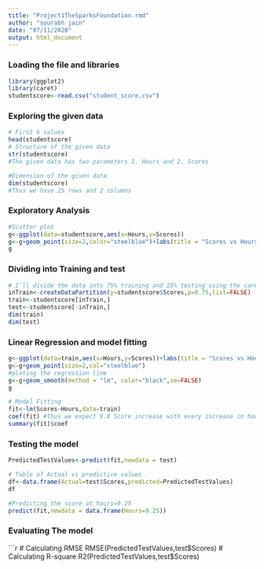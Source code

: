 ---
title: "Project1TheSparksFoundation.rmd"
author: "sourabh jain"
date: "07/11/2020"
output: html_document
---

### Loading the file and libraries
```{r}
library(ggplot2)
library(caret)
studentscore<-read.csv("student_score.csv")
```

### Exploring the given data
```{r}
# First 6 values
head(studentscore)
# Structure of the given data
str(studentscore)
#The given data has two parameters 1. Hours and 2. Scores 

#Dimension of the given data
dim(studentscore)
#Thus we have 25 rows and 2 columns
``` 

### Exploratory Analysis
```{r}
#Scatter plot
g<-ggplot(data=studentscore,aes(x=Hours,y=Scores))
g<-g+geom_point(size=2,color="steelblue")+labs(title = "Scores vs Hours Graph")
g
```

### Dividing into Training and test
```{r}
# I'll divide the data into 75% training and 25% testing using the caret package
inTrain<-createDataPartition(y=studentscore$Scores,p=0.75,list=FALSE)
train<-studentscore[inTrain,]
test<-studentscore[-inTrain,]
dim(train)
dim(test)
```

### Linear Regression and model fitting
```{r}
g<-ggplot(data=train,aes(x=Hours,y=Scores))+labs(title = "Scores vs Hours Graph")
g<-g+geom_point(size=2,col="steelblue")
#ploting the regression line
g<-g+geom_smooth(method = "lm", color="black",se=FALSE)
g

# Model Fitting
fit<-lm(Scores~Hours,data=train)
coef(fit) #Thus we expect 9.8 Score increase with every increase in hour 
summary(fit)$coef
```

### Testing the model
```{r}
PredictedTestValues<-predict(fit,newdata = test)

# Table of Actual vs predictive values
df<-data.frame(Actual=test$Scores,predicted=PredictedTestValues)
df

#Predicting the score at hours=9.25
predict(fit,newdata = data.frame(Hours=9.25))
```

### Evaluating The model
```{r}
# Calculating RMSE
RMSE(PredictedTestValues,test$Scores)
# Calculating R-square
R2(PredictedTestValues,test$Scores)




 